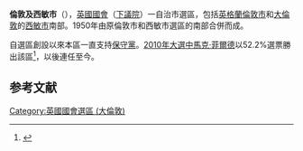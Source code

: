 {{noteTA
|G1= PoliticiansUK
|G2=UK Government
|1=zh-cn:马克•菲尔德; zh-hk:田銘祺; zh-tw:馬克·菲爾德
}}
{{Infobox UK constituency main
 |name        = 倫敦及西敏市
 |parliament  = uk
 |map1        = CitiesOfLondonWestminster2007
 |map2        =
 |map_entity  = 大倫敦
 |map_year    =
 |map_size    = 200px
 |year        = 1950
 |abolished   =
 |type        = [[自治市|自治市]]
 |previous    = {{le|伦敦城(英国议会选区)|City of London (UK Parliament constituency)}}，{{le|威斯敏斯特教堂(英国议会选区)|Westminster Abbey (UK Parliament constituency)}}，{{le|威斯敏斯特圣乔治(英国议会选区)|Westminster St George's (UK Parliament constituency)}}
 |next        =
 |electorate  = 65,140（2010年12月）<ref>{{cite web|url=http://www.boundarycommissionforengland.org.uk/electoral-figures/electoral-figures.htm|title=Electorate Figures|date=4 March 2011|work=2011 Electorate Figures|publisher=Boundary Commission for England|accessdate=13 March 2011|deadurl=yes|archiveurl=https://web.archive.org/web/20101106204053/http://www.boundarycommissionforengland.org.uk/electoral-figures/electoral-figures.htm|archivedate=2010年11月6日}}</ref>
 |mp          = [[馬克·菲爾德|馬克·菲爾德]]
 |party       = 英國保守黨
 |region      = 英格蘭
 |county      = [[大倫敦|大倫敦]]
 |elects_howmany = 1
}}
'''倫敦及西敏市'''（{{lang-en|Cities of London and Westminster}}），[[英國|英國]][[英國國會|國會]]（[[英國下議院|下議院]]）一自治市選區，包括[[英格蘭|英格蘭]][[倫敦市|倫敦市]]和[[大倫敦|大倫敦]]的[[西敏市|西敏市]]南部。1950年由原倫敦市和西敏市選區的南部合併而成。

自選區創設以來本區一直支持[[保守黨_(英國)|保守黨]]。[[2010年英國大選|2010年大選中]][[馬克·菲爾德|馬克·菲爾德]]以52.2%選票勝出該區<ref name="">{{cite news
|publisher=[[英國廣播公司|英國廣播公司]]
|date=2010年5月7日
|title=Election 2010/Constituency/Cities of London and Westminster
|url=http://news.bbc.co.uk/1/shared/election2010/results/constituency/b11.stm
|accessdate=2010年5月7日
|archive-date=2017年8月23日
|archive-url=https://web.archive.org/web/20170823081938/http://news.bbc.co.uk/1/shared/election2010/results/constituency/b11.stm
|dead-url=no
}}</ref>，以後連任至今。

== 参考文献 ==
{{reflist}}

{{DEFAULTSORT:Cities of London and Westminster}}
{{英國國會選區 (倫敦)}}
[[Category:英國國會選區_(大倫敦)|Category:英國國會選區 (大倫敦)]]
{{英国地理小作品}}